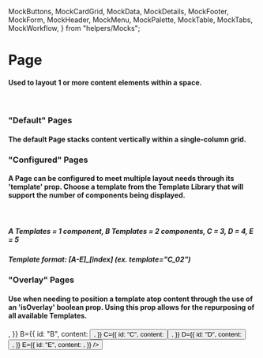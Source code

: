   MockButtons,
  MockCardGrid,
  MockData,
  MockDetails,
  MockFooter,
  MockForm,
  MockHeader,
  MockMenu,
  MockPalette,
  MockTable,
  MockTabs,
  MockWorkflow,
} from "helpers/Mocks";

<Meta
  title="layout/Page"
  component={Page}
/>

# Page

#### Used to layout 1 or more content elements within a space.
<br/>

### "Default" Pages

#### The default Page stacks content vertically within a single-column grid.

<Preview withToolbar>
  <Story name="Standard">
    <Page
      id="Standard"
      A={{
        id: "A",
        content: "",
      }}
      B={{
        id: "B",
        content: "",
      }}
      C={{
        id: "C",
        content: "",
      }}
    />
  </Story>
</Preview>

### "Configured" Pages

#### A Page can be configured to meet multiple layout needs through its 'template' prop.  Choose a template from the Template Library that will support the number of components being displayed.
<br/>

##### A Templates = 1 component, B Templates = 2 components, C = 3, D = 4, E = 5

##### Template format: [A-E]_[index] (ex. template="C_02")

<Preview withToolbar>
  <Story name="Configured" decorators={[Container]}>
    <Page
      id="Configured"
      template="C_02"
      A={{
        id: "A",
        content: "",
      }}
      B={{
        id: "B",
        content: "",
      }}
      C={{
        id: "C",
        content: "",
      }}
    />
  </Story>
</Preview>

### "Overlay" Pages

#### Use when needing to position a template atop content through the use of an 'isOverlay' boolean prop.  Using this prop allows for the repurposing of all available Templates.

<Preview withToolbar>
  <Story name="Template Overlay" decorators={[ContainerLarge]}>
    <React.Fragment>
      <Page
        id="Template Overlay"
        template="E_03"
        hasBorders
        isOverlay
        A={{
          id: "A",
          content: <SearchBar id="Search_E3" placeholder="Search Location" />,
        }}
        B={{
          id: "B",
          content: <Button label="Button" icon="circle" alignCenter />,
        }}
        C={{
          id: "C",
          content: <Button label="Button" icon="circle" alignCenter />,
        }}
        D={{
          id: "D",
          content: <Button label="Button" icon="circle" alignCenter />,
        }}
        E={{
          id: "E",
          content: <MockPalette />,
        }}
      />
      <Mapbox />
    </React.Fragment>
  </Story>
</Preview>

